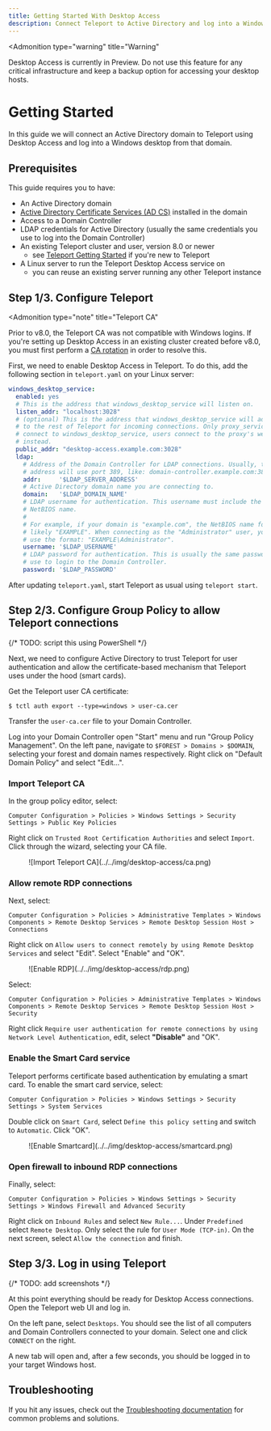 ```yaml
---
title: Getting Started With Desktop Access
description: Connect Teleport to Active Directory and log into a Windows Desktop
---
```


<Admonition
  type="warning"
  title="Warning"
>
  Desktop Access is currently in Preview. Do not use this feature for any critical
  infrastructure and keep a backup option for accessing your desktop hosts.
</Admonition>

# Getting Started

In this guide we will connect an Active Directory domain to Teleport using
Desktop Access and log into a Windows desktop from that domain.

## Prerequisites

This guide requires you to have:

- An Active Directory domain
- [Active Directory Certificate Services (AD
  CS)](https://docs.microsoft.com/en-us/windows-server/networking/core-network-guide/cncg/server-certs/install-the-certification-authority)
  installed in the domain
- Access to a Domain Controller
- LDAP credentials for Active Directory (usually the same credentials you use
  to log into the Domain Controller)
- An existing Teleport cluster and user, version 8.0 or newer
  - see [Teleport Getting Started](../getting-started.mdx) if you're new to Teleport
- A Linux server to run the Teleport Desktop Access service on
  - you can reuse an existing server running any other Teleport instance

## Step 1/3. Configure Teleport

<Admonition
  type="note"
  title="Teleport CA"
>
  Prior to v8.0, the Teleport CA was not compatible with Windows logins. If
  you're setting up Desktop Access in an existing cluster created before v8.0,
  you must first perform a [CA rotation](../setup/operations/ca-rotation.mdx)
  in order to resolve this.
</Admonition>

First, we need to enable Desktop Access in Teleport. To do this, add the
following section in `teleport.yaml` on your Linux server:

```yaml
windows_desktop_service:
  enabled: yes
  # This is the address that windows_desktop_service will listen on.
  listen_addr: "localhost:3028"
  # (optional) This is the address that windows_desktop_service will advertise
  # to the rest of Teleport for incoming connections. Only proxy_service should
  # connect to windows_desktop_service, users connect to the proxy's web UI
  # instead.
  public_addr: "desktop-access.example.com:3028"
  ldap:
    # Address of the Domain Controller for LDAP connections. Usually, this
    # address will use port 389, like: domain-controller.example.com:389.
    addr:     '$LDAP_SERVER_ADDRESS'
    # Active Directory domain name you are connecting to.
    domain:   '$LDAP_DOMAIN_NAME'
    # LDAP username for authentication. This username must include the domain
    # NetBIOS name.
    #
    # For example, if your domain is "example.com", the NetBIOS name for it is
    # likely "EXAMPLE". When connecting as the "Administrator" user, you should
    # use the format: "EXAMPLE\Administrator".
    username: '$LDAP_USERNAME'
    # LDAP password for authentication. This is usually the same password you
    # use to login to the Domain Controller.
    password: '$LDAP_PASSWORD'
```

After updating `teleport.yaml`, start Teleport as usual using `teleport start`.

## Step 2/3. Configure Group Policy to allow Teleport connections

{/* TODO: script this using PowerShell */}

Next, we need to configure Active Directory to trust Teleport for user
authentication and allow the certificate-based mechanism that Teleport uses under the hood
(smart cards).

Get the Teleport user CA certificate:

```
$ tctl auth export --type=windows > user-ca.cer
```

Transfer the `user-ca.cer` file to your Domain Controller.

Log into your Domain Controller open "Start" menu and run "Group Policy
Management". On the left pane, navigate to `$FOREST > Domains > $DOMAIN`,
selecting your forest and domain names respectively. Right click on "Default
Domain Policy" and select "Edit...".

### Import Teleport CA

In the group policy editor, select:

```text
Computer Configuration > Policies > Windows Settings > Security Settings > Public Key Policies
```

Right click on `Trusted Root Certification Authorities` and select `Import`.
Click through the wizard, selecting your CA file.

<Figure align="left" bordered caption="Import Teleport CA">
  ![Import Teleport CA](../../img/desktop-access/ca.png)
</Figure>

### Allow remote RDP connections

Next, select:

```text
Computer Configuration > Policies > Administrative Templates > Windows Components > Remote Desktop Services > Remote Desktop Session Host > Connections
```

Right click on `Allow users to connect remotely by using Remote Desktop
Services` and select "Edit". Select "Enable" and "OK".

<Figure align="left" bordered caption="Enable Remote Desktop Services">
  ![Enable RDP](../../img/desktop-access/rdp.png)
</Figure>


Select:

```text
Computer Configuration > Policies > Administrative Templates > Windows Components > Remote Desktop Services > Remote Desktop Session Host > Security
```

Right click `Require user authentication for remote connections by using
Network Level Authentication`, edit, select **"Disable"** and "OK".

### Enable the Smart Card service

Teleport performs certificate based authentication by emulating a smart card.
To enable the smart card service, select:

```text
Computer Configuration > Policies > Windows Settings > Security Settings > System Services
```

Double click on `Smart Card`, select `Define this policy setting` and switch to
`Automatic`. Click "OK".

<Figure align="left" bordered caption="Enable the Smart Card Service">
  ![Enable Smartcard](../../img/desktop-access/smartcard.png)
</Figure>


### Open firewall to inbound RDP connections

Finally, select:

```text
Computer Configuration > Policies > Windows Settings > Security Settings > Windows Firewall and Advanced Security
```

Right click on `Inbound Rules` and select `New Rule...`. Under `Predefined`
select `Remote Desktop`. Only select the rule for `User Mode (TCP-in)`. On the
next screen, select `Allow the connection` and finish.

## Step 3/3. Log in using Teleport

{/* TODO: add screenshots */}

At this point everything should be ready for Desktop Access connections. Open
the Teleport web UI and log in.

On the left pane, select `Desktops`. You should see the list of all computers
and Domain Controllers connected to your domain. Select one and click `CONNECT`
on the right.

A new tab will open and, after a few seconds, you should be logged in to your
target Windows host.

## Troubleshooting

If you hit any issues, check out the [Troubleshooting documentation](./troubleshooting.mdx)
for common problems and solutions.
